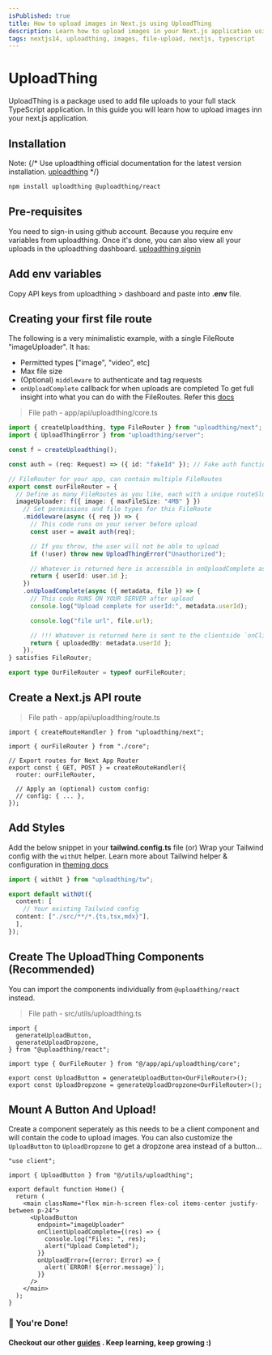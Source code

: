 ```yaml
---
isPublished: true
title: How to upload images in Next.js using UploadThing
description: Learn how to upload images in your Next.js application using UploadThing.
tags: nextjs14, uploadthing, images, file-upload, nextjs, typescript
---
```


# UploadThing

UploadThing is a package used to add file uploads to your full stack TypeScript application. In this guide you will learn how to upload images inn your next.js application.

## Installation

Note:
{/* Use uploadthing official documentation for the latest version installation. [uploadthing](https://docs.uploadthing.com/getting-started/appdir) */}

```bash
npm install uploadthing @uploadthing/react
```

## Pre-requisites

You need to sign-in using github account. Because you require env variables from uploadthing.
Once it's done, you can also view all your uploads in the uploadthing dashboard.
[uploadthing signin](https://uploadthing.com/dashboard)

## Add env variables

Copy API keys from uploadthing > dashboard and paste into **.env** file.

## Creating your first file route

The following is a very minimalistic example, with a single FileRoute "imageUploader". It has:

- Permitted types ["image", "video", etc]
- Max file size
- (Optional) `middleware` to authenticate and tag requests
- `onUploadComplete` callback for when uploads are completed
  To get full insight into what you can do with the FileRoutes. Refer this [docs](https://docs.uploadthing.com/api-reference/server#file-routes)

> File path - app/api/uploadthing/core.ts

```ts
import { createUploadthing, type FileRouter } from "uploadthing/next";
import { UploadThingError } from "uploadthing/server";

const f = createUploadthing();

const auth = (req: Request) => ({ id: "fakeId" }); // Fake auth function

// FileRouter for your app, can contain multiple FileRoutes
export const ourFileRouter = {
  // Define as many FileRoutes as you like, each with a unique routeSlug
  imageUploader: f({ image: { maxFileSize: "4MB" } })
    // Set permissions and file types for this FileRoute
    .middleware(async ({ req }) => {
      // This code runs on your server before upload
      const user = await auth(req);

      // If you throw, the user will not be able to upload
      if (!user) throw new UploadThingError("Unauthorized");

      // Whatever is returned here is accessible in onUploadComplete as `metadata`
      return { userId: user.id };
    })
    .onUploadComplete(async ({ metadata, file }) => {
      // This code RUNS ON YOUR SERVER after upload
      console.log("Upload complete for userId:", metadata.userId);

      console.log("file url", file.url);

      // !!! Whatever is returned here is sent to the clientside `onClientUploadComplete` callback
      return { uploadedBy: metadata.userId };
    }),
} satisfies FileRouter;

export type OurFileRouter = typeof ourFileRouter;
```

## Create a Next.js API route

> File path - app/api/uploadthing/route.ts

```tsx
import { createRouteHandler } from "uploadthing/next";

import { ourFileRouter } from "./core";

// Export routes for Next App Router
export const { GET, POST } = createRouteHandler({
  router: ourFileRouter,

  // Apply an (optional) custom config:
  // config: { ... },
});
```

## Add Styles

Add the below snippet in your **tailwind.config.ts** file (or) Wrap your Tailwind config with the `withUt` helper.
Learn more about Tailwind helper & configuration in [theming docs](https://docs.uploadthing.com/theming#with-tailwindcss)

```ts
import { withUt } from "uploadthing/tw";

export default withUt({
  content: [
    // Your existing Tailwind config
  content: ["./src/**/*.{ts,tsx,mdx}"],
  ],
});

```

## Create The UploadThing Components (Recommended)

You can import the components individually from `@uploadthing/react` instead.

> File path - src/utils/uploadthing.ts

```tsx
import {
  generateUploadButton,
  generateUploadDropzone,
} from "@uploadthing/react";

import type { OurFileRouter } from "@/app/api/uploadthing/core";

export const UploadButton = generateUploadButton<OurFileRouter>();
export const UploadDropzone = generateUploadDropzone<OurFileRouter>();
```

## Mount A Button And Upload!

Create a component seperately as this needs to be a client component and will contain the code to upload images.
You can also customize the `UploadButton` to `UploadDropzone` to get a dropzone area instead of a button...

```tsx
"use client";

import { UploadButton } from "@/utils/uploadthing";

export default function Home() {
  return (
    <main className="flex min-h-screen flex-col items-center justify-between p-24">
      <UploadButton
        endpoint="imageUploader"
        onClientUploadComplete={(res) => {
          console.log("Files: ", res);
          alert("Upload Completed");
        }}
        onUploadError={(error: Error) => {
          alert(`ERROR! ${error.message}`);
        }}
      />
    </main>
  );
}
```

### 🎉 You're Done!

#### Checkout our other [guides](https://unicornspace-ui.vercel.app/guides) . Keep learning, keep growing :)
